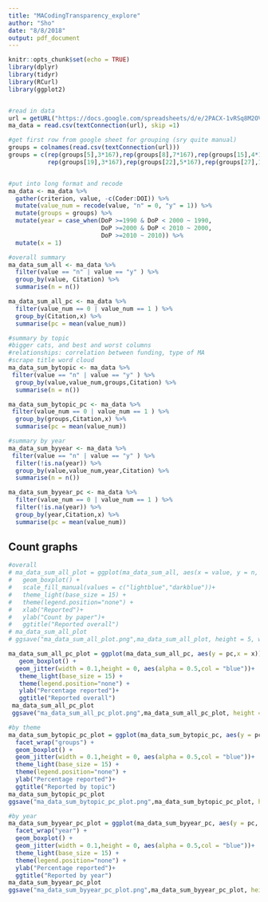 ```yaml
---
title: "MACodingTransparency_explore"
author: "Sho"
date: "8/8/2018"
output: pdf_document
---
```


```r
knitr::opts_chunk$set(echo = TRUE)
library(dplyr)
library(tidyr)
library(RCurl)
library(ggplot2)


#read in data
url = getURL("https://docs.google.com/spreadsheets/d/e/2PACX-1vRSq8M2OV53eK1Mt99hxjnUcinfZuA5poxKPPPtN5bv12gKfiz_DHvhHHHbbjuzpINWM-jGvRBxrANg/pub?gid=0&single=true&output=csv")
ma_data = read.csv(textConnection(url), skip =1)

#get first row from google sheet for grouping (sry quite manual)
groups = colnames(read.csv(textConnection(url)))
groups = c(rep(groups[5],3*167),rep(groups[8],7*167),rep(groups[15],4*167),
           rep(groups[19],3*167),rep(groups[22],5*167),rep(groups[27],1*167),rep(groups[28],3*167),rep(groups[31],5*167),rep(groups[36],3*167))


#put into long format and recode 
ma_data <- ma_data %>%
  gather(criterion, value, -c(Coder:DOI)) %>%
  mutate(value_num = recode(value, "n" = 0, "y" = 1)) %>%
  mutate(groups = groups) %>%
  mutate(year = case_when(DoP >=1990 & DoP < 2000 ~ 1990,
                          DoP >=2000 & DoP < 2010 ~ 2000,
                          DoP >=2010 ~ 2010)) %>%
  mutate(x = 1)

#overall summary
ma_data_sum_all <- ma_data %>%
  filter(value == "n" | value == "y" ) %>%
  group_by(value, Citation) %>%
  summarise(n = n())

ma_data_sum_all_pc <- ma_data %>%
  filter(value_num == 0 | value_num == 1 ) %>%
  group_by(Citation,x) %>%
  summarise(pc = mean(value_num))

#summary by topic
#bigger cats, and best and worst columns
#relationships: correlation between funding, type of MA
#scrape title word cloud
ma_data_sum_bytopic <- ma_data %>%
 filter(value == "n" | value == "y" ) %>%
  group_by(value,value_num,groups,Citation) %>%
  summarise(n = n()) 

ma_data_sum_bytopic_pc <- ma_data %>%
 filter(value_num == 0 | value_num == 1 ) %>%
  group_by(groups,Citation,x) %>%
  summarise(pc = mean(value_num))

#summary by year
ma_data_sum_byyear <- ma_data %>%
 filter(value == "n" | value == "y" ) %>%
  filter(!is.na(year)) %>%
  group_by(value,value_num,year,Citation) %>%
  summarise(n = n())

ma_data_sum_byyear_pc <- ma_data %>%
  filter(value_num == 0 | value_num == 1 ) %>%
  filter(!is.na(year)) %>%
  group_by(year,Citation,x) %>%
  summarise(pc = mean(value_num))

```

## Count graphs
```r
#overall
# ma_data_sum_all_plot = ggplot(ma_data_sum_all, aes(x = value, y = n, fill = value))+
#   geom_boxplot() +
#   scale_fill_manual(values = c("lightblue","darkblue"))+ 
#   theme_light(base_size = 15) +
#   theme(legend.position="none") +
#   xlab("Reported")+
#   ylab("Count by paper")+
#   ggtitle("Reported overall")
# ma_data_sum_all_plot
# ggsave("ma_data_sum_all_plot.png",ma_data_sum_all_plot, height = 5, width = 5, units = "in" )

ma_data_sum_all_pc_plot = ggplot(ma_data_sum_all_pc, aes(y = pc,x = x))+
   geom_boxplot() +
  geom_jitter(width = 0.1,height = 0, aes(alpha = 0.5,col = "blue"))+
   theme_light(base_size = 15) +
   theme(legend.position="none") +
   ylab("Percentage reported")+
   ggtitle("Reported overall")
 ma_data_sum_all_pc_plot
 ggsave("ma_data_sum_all_pc_plot.png",ma_data_sum_all_pc_plot, height = 5, width = 5, units = "in" )

#by theme
ma_data_sum_bytopic_pc_plot = ggplot(ma_data_sum_bytopic_pc, aes(y = pc, x = x))+
  facet_wrap("groups") +
  geom_boxplot() +
  geom_jitter(width = 0.1,height = 0, aes(alpha = 0.5,col = "blue"))+
  theme_light(base_size = 15) +
  theme(legend.position="none") +
  ylab("Percentage reported")+
  ggtitle("Reported by topic")
ma_data_sum_bytopic_pc_plot
ggsave("ma_data_sum_bytopic_pc_plot.png",ma_data_sum_bytopic_pc_plot, height = 5, width = 5, units = "in" )

#by year
ma_data_sum_byyear_pc_plot = ggplot(ma_data_sum_byyear_pc, aes(y = pc, x = x))+
  facet_wrap("year") +
  geom_boxplot() +
  geom_jitter(width = 0.1,height = 0, aes(alpha = 0.5,col = "blue"))+
  theme_light(base_size = 15) +
  theme(legend.position="none") +
  ylab("Percentage reported")+
  ggtitle("Reported by year")
ma_data_sum_byyear_pc_plot
ggsave("ma_data_sum_byyear_pc_plot.png",ma_data_sum_byyear_pc_plot, height = 5, width = 5, units = "in" )



```


